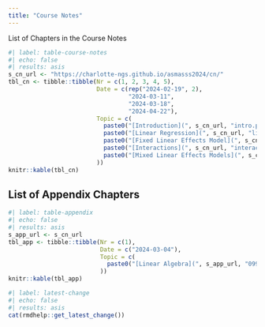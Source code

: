 ```yaml
---
title: "Course Notes"
---
```


List of Chapters in the Course Notes

```r
#| label: table-course-notes
#| echo: false
#| results: asis
s_cn_url <- "https://charlotte-ngs.github.io/asmasss2024/cn/"
tbl_cn <- tibble::tibble(Nr = c(1, 2, 3, 4, 5),
                         Date = c(rep("2024-02-19", 2),
                                  "2024-03-11",
                                  "2024-03-18",
                                  "2024-04-22"),
                         Topic = c(
                           paste0("[Introduction](", s_cn_url, "intro.pdf)", collapse = ""),
                           paste0("[Linear Regression](", s_cn_url, "linear_regression.pdf)", collapse = ""),
                           paste0("[Fixed Linear Effects Model](", s_cn_url, "flem.pdf)", collapse = ""),
                           paste0("[Interactions](", s_cn_url, "interactions.pdf)", collapse = ""),
                           paste0("[Mixed Linear Effects Models](", s_cn_url, "04_mlem.pdf", collapse = "")
                         ))
knitr::kable(tbl_cn)
```


## List of Appendix Chapters

```r
#| label: table-appendix
#| echo: false
#| results: asis
s_app_url <- s_cn_url
tbl_app <- tibble::tibble(Nr = c(1),
                          Date = c("2024-03-04"),
                          Topic = c(
                            paste0("[Linear Algebra](", s_app_url, "099_Appendix_A_LinAlg.pdf)", collapse = "")
                          ))
knitr::kable(tbl_app)
```




```r
#| label: latest-change
#| echo: false
#| results: asis
cat(rmdhelp::get_latest_change())
```

